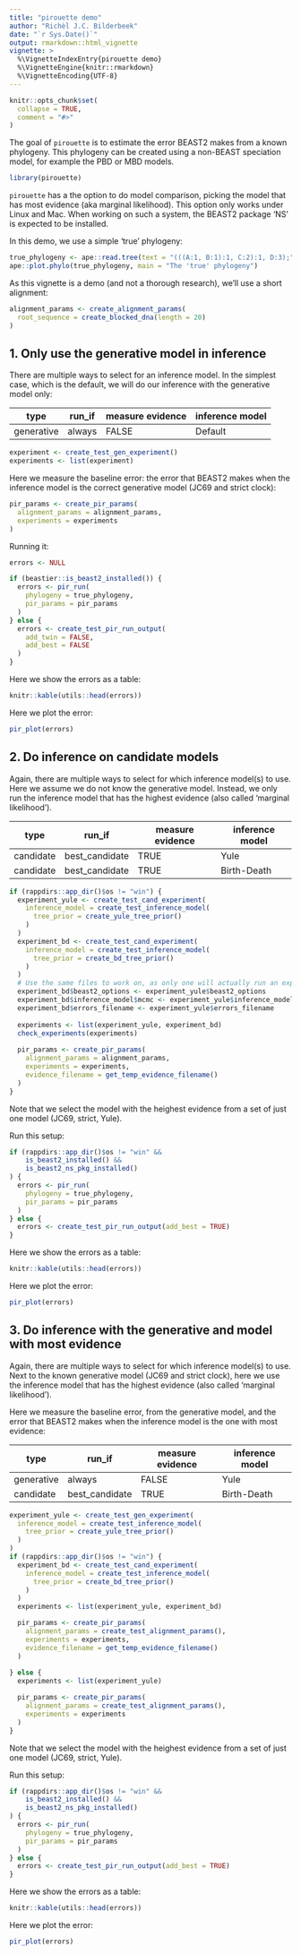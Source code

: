 ```yaml
---
title: "pirouette demo"
author: "Richèl J.C. Bilderbeek"
date: "`r Sys.Date()`"
output: rmarkdown::html_vignette
vignette: >
  %\VignetteIndexEntry{pirouette demo}
  %\VignetteEngine{knitr::rmarkdown}
  %\VignetteEncoding{UTF-8}
---
```


```r
knitr::opts_chunk$set(
  collapse = TRUE,
  comment = "#>"
)
```

The goal of `pirouette` is to estimate the error BEAST2 makes from a known 
phylogeny. This phylogeny can be created using a non-BEAST speciation model,
for example the PBD or MBD models.

```r
library(pirouette)
```

`pirouette` has a the option to do model comparison,
picking the model that has most evidence (aka marginal likelihood).
This option only works under Linux and Mac.
When working on such a system, the BEAST2 package 'NS' is expected
to be installed.

In this demo, we use a simple 'true' phylogeny:

```r
true_phylogeny <- ape::read.tree(text = "(((A:1, B:1):1, C:2):1, D:3);")
ape::plot.phylo(true_phylogeny, main = "The 'true' phylogeny")
```

As this vignette is a demo (and not a thorough research), 
we'll use a short alignment:

```r
alignment_params <- create_alignment_params(
  root_sequence = create_blocked_dna(length = 20)
)
```

## 1. Only use the generative model in inference

There are multiple ways to select for an inference model.
In the simplest case, which is the default, 
we will do our inference with the generative model only:

type       | run_if         | measure evidence  | inference model
-----------|----------------|-------------------|-----------
generative | always         |FALSE              | Default

```r
experiment <- create_test_gen_experiment()
experiments <- list(experiment)
```

Here we measure the baseline error: the error that BEAST2 makes
when the inference model is the correct generative 
model (JC69 and strict clock):

```r
pir_params <- create_pir_params(
  alignment_params = alignment_params,
  experiments = experiments
)
```

Running it:

```r
errors <- NULL

if (beastier::is_beast2_installed()) {
  errors <- pir_run(
    phylogeny = true_phylogeny,
    pir_params = pir_params
  )
} else {
  errors <- create_test_pir_run_output(
    add_twin = FALSE,
    add_best = FALSE
  )
}
```

Here we show the errors as a table:

```r
knitr::kable(utils::head(errors))
```

Here we plot the error:

```r
pir_plot(errors)
```

## 2. Do inference on candidate models

Again, there are multiple ways to select for which inference model(s)
to use. Here we assume we do not know the generative model.
Instead, we only run the inference model that has the highest evidence (also
called 'marginal likelihood'). 

type       | run_if         | measure evidence | inference model
-----------|----------------|------------------|----------------
candidate  | best_candidate |TRUE              |Yule       
candidate  | best_candidate |TRUE              |Birth-Death

```r
if (rappdirs::app_dir()$os != "win") {
  experiment_yule <- create_test_cand_experiment(
    inference_model = create_test_inference_model(
      tree_prior = create_yule_tree_prior()  
    ) 
  )
  experiment_bd <- create_test_cand_experiment(
    inference_model = create_test_inference_model(
      tree_prior = create_bd_tree_prior()  
    ) 
  )
  # Use the same files to work on, as only one will actually run an experiment
  experiment_bd$beast2_options <- experiment_yule$beast2_options
  experiment_bd$inference_model$mcmc <- experiment_yule$inference_model$mcmc
  experiment_bd$errors_filename <- experiment_yule$errors_filename
    
  experiments <- list(experiment_yule, experiment_bd)
  check_experiments(experiments)
  
  pir_params <- create_pir_params(
    alignment_params = alignment_params,
    experiments = experiments,
    evidence_filename = get_temp_evidence_filename()
  )
}
```

Note that we select the model with the heighest evidence from a set of
just one model (JC69, strict, Yule).

Run this setup:

```r
if (rappdirs::app_dir()$os != "win" && 
    is_beast2_installed() &&
    is_beast2_ns_pkg_installed()
) {
  errors <- pir_run(
    phylogeny = true_phylogeny,
    pir_params = pir_params
  )
} else {
  errors <- create_test_pir_run_output(add_best = TRUE)
}
```

Here we show the errors as a table:

```r
knitr::kable(utils::head(errors))
```

Here we plot the error:

```r
pir_plot(errors)
```


## 3. Do inference with the generative and model with most evidence

Again, there are multiple ways to select for which inference model(s)
to use. Next to the known generative model (JC69 and strict clock),
here we use the inference model that has the highest evidence (also
called 'marginal likelihood'). 

Here we measure the baseline error, from the generative model,
and the error that BEAST2 makes
when the inference model is the one with most evidence:

type       | run_if         | measure evidence | inference model
-----------|----------------|------------------|----------------
generative | always         |FALSE             |Yule       
candidate  | best_candidate |TRUE              |Birth-Death

```r
experiment_yule <- create_test_gen_experiment(
  inference_model = create_test_inference_model(
    tree_prior = create_yule_tree_prior()  
  ) 
)
if (rappdirs::app_dir()$os != "win") {
  experiment_bd <- create_test_cand_experiment(
    inference_model = create_test_inference_model(
      tree_prior = create_bd_tree_prior()  
    ) 
  )
  experiments <- list(experiment_yule, experiment_bd)

  pir_params <- create_pir_params(
    alignment_params = create_test_alignment_params(),
    experiments = experiments,
    evidence_filename = get_temp_evidence_filename()
  )
  
} else {
  experiments <- list(experiment_yule)

  pir_params <- create_pir_params(
    alignment_params = create_test_alignment_params(),
    experiments = experiments
  )
}

```

Note that we select the model with the heighest evidence from a set of
just one model (JC69, strict, Yule).

Run this setup:

```r
if (rappdirs::app_dir()$os != "win" && 
    is_beast2_installed() &&
    is_beast2_ns_pkg_installed()
) {
  errors <- pir_run(
    phylogeny = true_phylogeny,
    pir_params = pir_params
  )
} else {
  errors <- create_test_pir_run_output(add_best = TRUE)
}
```

Here we show the errors as a table:

```r
knitr::kable(utils::head(errors))
```

Here we plot the error:

```r
pir_plot(errors)
```
